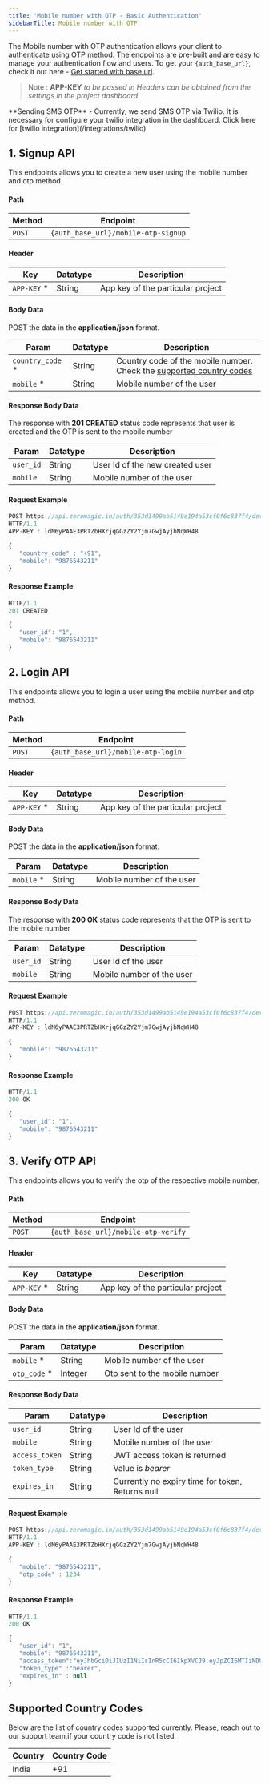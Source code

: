 ```yaml
--- 
title: 'Mobile number with OTP - Basic Authentication' 
sidebarTitle: Mobile number with OTP
---
```

 
The Mobile number with OTP authentication allows your client to authenticate using OTP method. The endpoints are pre-built and are easy to manage your authentication flow and users. To get your `{auth_base_url}`, check it out here - [Get started with base url](/authentication/api/generalinfo#get-started-with-base-url).

> Note : **APP-KEY** *to be passed in Headers can be obtained from the settings in the project dashboard*

<Note>
**Sending SMS OTP** - Currently, we send SMS OTP via Twilio. It is necessary for configure your twilio integration in the dashboard. Click here for [twilio integration](/integrations/twilio)
</Note>

## 1. Signup API

This endpoints allows you to create a new user using the mobile number and otp method.

#### Path
| Method | Endpoint |
|---------|-------|
|`POST` | `{auth_base_url}/mobile-otp-signup`|

#### Header
| Key | Datatype | Description|
|-------|-------|----------|
| `APP-KEY` * | String | App key of the particular project |


#### Body Data
POST the data in the **application/json** format.

| Param | Datatype | Description|
|-------|-------|----------|
| `country_code` * | String | Country code of the mobile number. Check the [supported country codes](/authentication/api/basicauth/phoneotp#supported-country-codes) |
| `mobile` * | String | Mobile number of the user |


#### Response Body Data
The response with **201 CREATED** status code represents that user is created and the OTP is sent to the mobile number

| Param | Datatype | Description|
|-------|-------|----------|
| `user_id` | String | User Id of the new created user |
| `mobile` | String | Mobile number of the user |


#### Request Example

```jsx
POST https://api.zeromagic.in/auth/353d1499ab5149e194a53cf0f6c837f4/development/mobile-otp-signup 
HTTP/1.1
APP-KEY : ldM6yPAAE3PRTZbHXrjqGGzZY2Yjm7GwjAyjbNqWH48

{
   "country_code" : "+91",
   "mobile": "9876543211"
}
```

#### Response Example

```jsx
HTTP/1.1 
201 CREATED

{
   "user_id": "1",
   "mobile": "9876543211"
}
```

## 2. Login API

This endpoints allows you to login a user using the mobile number and otp method.

#### Path
| Method | Endpoint |
|---------|-------|
|`POST` | `{auth_base_url}/mobile-otp-login`|

#### Header
| Key | Datatype | Description|
|-------|-------|----------|
| `APP-KEY` * | String | App key of the particular project |


#### Body Data
POST the data in the **application/json** format.

| Param | Datatype | Description|
|-------|-------|----------|
| `mobile` * | String | Mobile number of the user |


#### Response Body Data
The response with **200 OK** status code represents that the OTP is sent to the mobile number

| Param | Datatype | Description|
|-------|-------|----------|
| `user_id` | String | User Id of the user |
| `mobile` | String | Mobile number of the user |


#### Request Example

```jsx
POST https://api.zeromagic.in/auth/353d1499ab5149e194a53cf0f6c837f4/development/mobile-otp-login 
HTTP/1.1
APP-KEY : ldM6yPAAE3PRTZbHXrjqGGzZY2Yjm7GwjAyjbNqWH48

{
   "mobile": "9876543211"
}
```

#### Response Example

```jsx
HTTP/1.1 
200 OK

{
   "user_id": "1",
   "mobile": "9876543211"
}
```

## 3. Verify OTP API

This endpoints allows you to verify the otp of the respective mobile number.

#### Path
| Method | Endpoint |
|---------|-------|
|`POST` | `{auth_base_url}/mobile-otp-verify`|

#### Header
| Key | Datatype | Description|
|-------|-------|----------|
| `APP-KEY` * | String | App key of the particular project |


#### Body Data
POST the data in the **application/json** format.

| Param | Datatype | Description|
|-------|-------|----------|
| `mobile` * | String | Mobile number of the user |
| `otp_code` *| Integer | Otp sent to the mobile number |

#### Response Body Data

| Param | Datatype | Description|
|-------|-------|----------|
| `user_id` | String | User Id of the user |
| `mobile` | String | Mobile number of the user |
| `access_token` | String | JWT access token is returned |
| `token_type` | String | Value is *bearer* |
| `expires_in` | String | Currently no expiry time for token, Returns null |


#### Request Example

```jsx
POST https://api.zeromagic.in/auth/353d1499ab5149e194a53cf0f6c837f4/development/mobile-otp-login 
HTTP/1.1
APP-KEY : ldM6yPAAE3PRTZbHXrjqGGzZY2Yjm7GwjAyjbNqWH48

{
   "mobile": "9876543211",
   "otp_code" : 1234
}
```

#### Response Example

```jsx
HTTP/1.1 
200 OK

{
   "user_id": "1",
   "mobile": "9876543211",
   "access_token":"eyJhbGciOiJIUzI1NiIsInR5cCI6IkpXVCJ9.eyJpZCI6MTIzNDU2Nzg5LCJuYW1lIjoiSm9zZXBoIn0.OpOSSw7e485LOP5PrzScxHb7SR6sAOMRckfFwi4rp7o",
   "token_type" :"bearer",
   "expires_in" : null
}
```

## Supported Country Codes

Below are the list of country codes supported currently. Please, reach out to our support team,if your country code is not listed.

| Country | Country Code |
|---------|--------------|
| India   |  +91         |